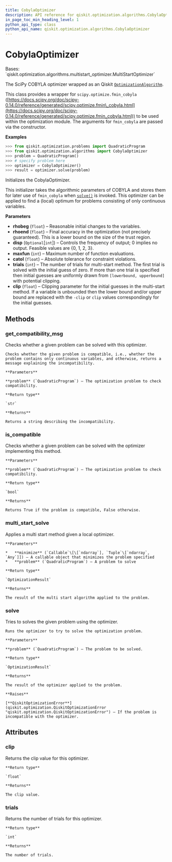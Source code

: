 ```yaml
---
title: CobylaOptimizer
description: API reference for qiskit.optimization.algorithms.CobylaOptimizer
in_page_toc_min_heading_level: 1
python_api_type: class
python_api_name: qiskit.optimization.algorithms.CobylaOptimizer
---
```


# CobylaOptimizer

<Class id="qiskit.optimization.algorithms.CobylaOptimizer" isDedicatedPage={true} github="https://github.com/qiskit-community/qiskit-aqua/tree/stable/0.9/qiskit/optimization/algorithms/cobyla_optimizer.py" signature="CobylaOptimizer(rhobeg=1.0, rhoend=0.0001, maxfun=1000, disp=None, catol=0.0002, trials=1, clip=100.0)" modifiers="class">
  Bases: `qiskit.optimization.algorithms.multistart_optimizer.MultiStartOptimizer`

  The SciPy COBYLA optimizer wrapped as an Qiskit [`OptimizationAlgorithm`](qiskit.optimization.algorithms.OptimizationAlgorithm "qiskit.optimization.algorithms.OptimizationAlgorithm").

  This class provides a wrapper for `scipy.optimize.fmin_cobyla` ([https://docs.scipy.org/doc/scipy-0.14.0/reference/generated/scipy.optimize.fmin\_cobyla.html](https://docs.scipy.org/doc/scipy-0.14.0/reference/generated/scipy.optimize.fmin_cobyla.html)) to be used within the optimization module. The arguments for `fmin_cobyla` are passed via the constructor.

  **Examples**

  ```python
  >>> from qiskit.optimization.problems import QuadraticProgram
  >>> from qiskit.optimization.algorithms import CobylaOptimizer
  >>> problem = QuadraticProgram()
  >>> # specify problem here
  >>> optimizer = CobylaOptimizer()
  >>> result = optimizer.solve(problem)
  ```

  Initializes the CobylaOptimizer.

  This initializer takes the algorithmic parameters of COBYLA and stores them for later use of `fmin_cobyla` when [`solve()`](qiskit.optimization.algorithms.CobylaOptimizer#solve "qiskit.optimization.algorithms.CobylaOptimizer.solve") is invoked. This optimizer can be applied to find a (local) optimum for problems consisting of only continuous variables.

  **Parameters**

  *   **rhobeg** (`float`) – Reasonable initial changes to the variables.
  *   **rhoend** (`float`) – Final accuracy in the optimization (not precisely guaranteed). This is a lower bound on the size of the trust region.
  *   **disp** (`Optional`\[`int`]) – Controls the frequency of output; 0 implies no output. Feasible values are \{0, 1, 2, 3}.
  *   **maxfun** (`int`) – Maximum number of function evaluations.
  *   **catol** (`float`) – Absolute tolerance for constraint violations.
  *   **trials** (`int`) – The number of trials for multi-start method. The first trial is solved with the initial guess of zero. If more than one trial is specified then initial guesses are uniformly drawn from `[lowerbound, upperbound]` with potential clipping.
  *   **clip** (`float`) – Clipping parameter for the initial guesses in the multi-start method. If a variable is unbounded then the lower bound and/or upper bound are replaced with the `-clip` or `clip` values correspondingly for the initial guesses.

  ## Methods

  ### get\_compatibility\_msg

  <Function id="qiskit.optimization.algorithms.CobylaOptimizer.get_compatibility_msg" signature="CobylaOptimizer.get_compatibility_msg(problem)">
    Checks whether a given problem can be solved with this optimizer.

    Checks whether the given problem is compatible, i.e., whether the problem contains only continuous variables, and otherwise, returns a message explaining the incompatibility.

    **Parameters**

    **problem** (`QuadraticProgram`) – The optimization problem to check compatibility.

    **Return type**

    `str`

    **Returns**

    Returns a string describing the incompatibility.
  </Function>

  ### is\_compatible

  <Function id="qiskit.optimization.algorithms.CobylaOptimizer.is_compatible" signature="CobylaOptimizer.is_compatible(problem)">
    Checks whether a given problem can be solved with the optimizer implementing this method.

    **Parameters**

    **problem** (`QuadraticProgram`) – The optimization problem to check compatibility.

    **Return type**

    `bool`

    **Returns**

    Returns True if the problem is compatible, False otherwise.
  </Function>

  ### multi\_start\_solve

  <Function id="qiskit.optimization.algorithms.CobylaOptimizer.multi_start_solve" signature="CobylaOptimizer.multi_start_solve(minimize, problem)">
    Applies a multi start method given a local optimizer.

    **Parameters**

    *   **minimize** (`Callable`\[\[`ndarray`], `Tuple`\[`ndarray`, `Any`]]) – A callable object that minimizes the problem specified
    *   **problem** (`QuadraticProgram`) – A problem to solve

    **Return type**

    `OptimizationResult`

    **Returns**

    The result of the multi start algorithm applied to the problem.
  </Function>

  ### solve

  <Function id="qiskit.optimization.algorithms.CobylaOptimizer.solve" signature="CobylaOptimizer.solve(problem)">
    Tries to solves the given problem using the optimizer.

    Runs the optimizer to try to solve the optimization problem.

    **Parameters**

    **problem** (`QuadraticProgram`) – The problem to be solved.

    **Return type**

    `OptimizationResult`

    **Returns**

    The result of the optimizer applied to the problem.

    **Raises**

    [**QiskitOptimizationError**](qiskit.optimization.QiskitOptimizationError "qiskit.optimization.QiskitOptimizationError") – If the problem is incompatible with the optimizer.
  </Function>

  ## Attributes

  ### clip

  <Attribute id="qiskit.optimization.algorithms.CobylaOptimizer.clip">
    Returns the clip value for this optimizer.

    **Return type**

    `float`

    **Returns**

    The clip value.
  </Attribute>

  ### trials

  <Attribute id="qiskit.optimization.algorithms.CobylaOptimizer.trials">
    Returns the number of trials for this optimizer.

    **Return type**

    `int`

    **Returns**

    The number of trials.
  </Attribute>
</Class>

